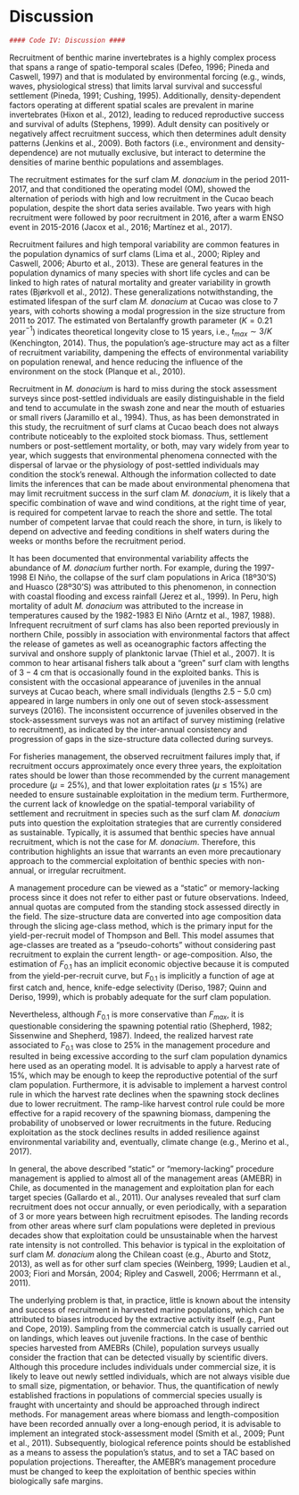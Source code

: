 # Discussion

```r
#### Code IV: Discussion ####
```

Recruitment of benthic marine invertebrates is a highly complex process that spans a range of spatio-temporal scales (Defeo, 1996; Pineda and Caswell, 1997) and that is modulated by environmental forcing (e.g., winds, waves, physiological stress) that limits larval survival and successful settlement (Pineda, 1991; Cushing, 1995). Additionally, density-dependent factors operating at different spatial scales are prevalent in marine invertebrates (Hixon et al., 2012), leading to reduced reproductive success and survival of adults (Stephens, 1999). Adult density can positively or negatively affect recruitment success, which then determines adult density patterns (Jenkins et al., 2009). Both factors (i.e., environment and density-dependence) are not mutually exclusive, but interact to determine the densities of marine benthic populations and assemblages.

The recruitment estimates for the surf clam _M. donacium_ in the period 2011-2017, and that conditioned the operating model (OM), showed the alternation of periods with high and low recruitment in the Cucao beach population, despite the short data series available. Two years with high recruitment were followed by poor recruitment in 2016, after a warm ENSO event in 2015-2016 (Jacox et al., 2016; Martínez et al., 2017). 

Recruitment failures and high temporal variability are common features in the population dynamics of surf clams (Lima et al., 2000; Ripley and Caswell, 2006; Aburto et al., 2013). These are general features in the population dynamics of many species with short life cycles and can be linked to high rates of natural mortality and greater variability in growth rates (Bjørkvoll et al., 2012). These generalizations notwithstanding, the estimated lifespan of the surf clam _M. donacium_ at Cucao was close to 7 years, with cohorts showing a modal progression in the size structure from 2011 to 2017. The estimated von Bertalanffy growth parameter ($K=0.21$ year$^{-1}$) indicates theoretical longevity close to 15 years, i.e., $t_{max} \sim 3/K$ (Kenchington, 2014). Thus, the population’s age-structure may act as a filter of recruitment variability, dampening the effects of environmental variability on population renewal, and hence reducing the influence of the environment on the stock (Planque et al., 2010).

Recruitment in _M. donacium_ is hard to miss during the stock assessment surveys since post-settled individuals are easily distinguishable in the field and tend to accumulate in the swash zone and near the mouth of estuaries or small rivers (Jaramillo et al., 1994). Thus, as has been demonstrated in this study, the recruitment of surf clams at Cucao beach does not always contribute noticeably to the exploited stock biomass. Thus, settlement numbers or post-settlement mortality, or both, may vary widely from year to year, which suggests that environmental phenomena connected with the dispersal of larvae or the physiology of post-settled individuals may condition the stock’s renewal. Although the information collected to date limits the inferences that can be made about environmental phenomena that may limit recruitment success in the surf clam _M. donacium_, it is likely that a specific combination of wave and wind conditions, at the right time of year, is required for competent larvae to reach the shore and settle. The total number of competent larvae that could reach the shore, in turn, is likely to depend on advective and feeding conditions in shelf waters during the weeks or months before the recruitment period.

It has been documented that environmental variability affects the abundance of _M. donacium_ further north. For example, during the 1997-1998 El Niño, the collapse of the surf clam populations in Arica (18º30’S) and Huasco (28º30’S) was attributed to this phenomenon, in connection with coastal flooding and excess rainfall (Jerez et al., 1999). In Peru, high mortality of adult _M. donacium_ was attributed to the increase in temperatures caused by the 1982-1983 El Niño (Arntz et al., 1987, 1988). Infrequent recruitment of surf clams has also been reported previously in northern Chile, possibly in association with environmental factors that affect the release of gametes as well as oceanographic factors affecting the survival and onshore supply of planktonic larvae (Thiel et al., 2007). It is common to hear artisanal fishers talk about a “green” surf clam with lengths of $3-4$ cm that is occasionally found in the exploited banks. This is consistent with the occasional appearance of juveniles in the annual surveys at Cucao beach, where small individuals (lengths $2.5-5.0$ cm) appeared in large numbers in only one out of seven stock-assessment surveys (2016). The inconsistent occurrence of juveniles observed in the stock-assessment surveys was not an artifact of survey mistiming (relative to recruitment), as indicated by the inter-annual consistency and progression of gaps in the size-structure data collected during surveys.

For fisheries management, the observed recruitment failures imply that, if recruitment occurs approximately once every three years, the exploitation rates should be lower than those recommended by the current management procedure ($\mu= 25$%), and that lower exploitation rates ($µ \leq 15$%) are needed to ensure sustainable exploitation in the medium term. Furthermore, the current lack of knowledge on the spatial-temporal variability of settlement and recruitment in species such as the surf clam _M. donacium_ puts into question the exploitation strategies that are currently considered as sustainable. Typically, it is assumed that benthic species have annual recruitment, which is not the case for _M. donacium_. Therefore, this contribution highlights an issue that warrants an even more precautionary approach to the commercial exploitation of benthic species with non-annual, or irregular recruitment.

A management procedure can be viewed as a “static” or memory-lacking process since it does not refer to either past or future observations. Indeed, annual quotas are computed from the standing stock assessed directly in the field. The size-structure data are converted into age composition data through the slicing age-class method, which is the primary input for the yield-per-recruit model of Thompson and Bell. This model assumes that age-classes are treated as a “pseudo-cohorts” without considering past recruitment to explain the current length- or age-composition. Also, the estimation of $F_{0.1}$ has an implicit economic objective because it is computed from the yield-per-recruit curve, but $F_{0.1}$ is implicitly a function of age at first catch and, hence, knife-edge selectivity (Deriso, 1987; Quinn and Deriso, 1999), which is probably adequate for the surf clam population. 

Nevertheless, although $F_{0.1}$ is more conservative than $F_{max}$, it is questionable considering the spawning potential ratio (Shepherd, 1982; Sissenwine and Shepherd, 1987). Indeed, the realized harvest rate associated to $F_{0.1}$ was close to 25% in the management procedure and resulted in being excessive according to the surf clam population dynamics here used as an operating model. It is advisable to apply a harvest rate of 15%, which may be enough to keep the reproductive potential of the surf clam population. Furthermore, it is advisable to implement a harvest control rule in which the harvest rate declines when the spawning stock declines due to lower recruitment. The ramp-like harvest control rule could be more effective for a rapid recovery of the spawning biomass, dampening the probability of unobserved or lower recruitments in the future. Reducing exploitation as the stock declines results in added resilience against environmental variability and, eventually, climate change (e.g., Merino et al., 2017).

In general, the above described “static” or “memory-lacking” procedure management is applied to almost all of the management areas (AMEBR) in Chile, as documented in the management and exploitation plan for each target species (Gallardo et al., 2011). Our analyses revealed that surf clam recruitment does not occur annually, or even periodically, with a separation of 3 or more years between high recruitment episodes. The landing records from other areas where surf clam populations were depleted in previous decades show that exploitation could be unsustainable when the harvest rate intensity is not controlled. This behavior is typical in the exploitation of surf clam _M. donacium_ along the Chilean coast (e.g., Aburto and Stotz, 2013), as well as for other surf clam species (Weinberg, 1999; Laudien et al., 2003; Fiori and Morsán, 2004; Ripley and Caswell, 2006; Herrmann et al., 2011).

The underlying problem is that, in practice, little is known about the intensity and success of recruitment in harvested marine populations, which can be attributed to biases introduced by the extractive activity itself (e.g., Punt and Cope, 2019). Sampling from the commercial catch is usually carried out on landings, which leaves out juvenile fractions. In the case of benthic species harvested from AMEBRs (Chile), population surveys usually consider the fraction that can be detected visually by scientific divers. Although this procedure includes individuals under commercial size, it is likely to leave out newly settled individuals, which are not always visible due to small size, pigmentation, or behavior. Thus, the quantification of newly established fractions in populations of commercial species usually is fraught with uncertainty and should be approached through indirect methods. For management areas where biomass and length-composition have been recorded annually over a long-enough period, it is advisable to implement an integrated stock-assessment model (Smith et al., 2009; Punt et al., 2011). Subsequently, biological reference points should be established as a means to assess the population’s status, and to set a TAC based on population projections. Thereafter, the AMEBR’s management procedure must be changed to keep the exploitation of benthic species within biologically safe margins.
